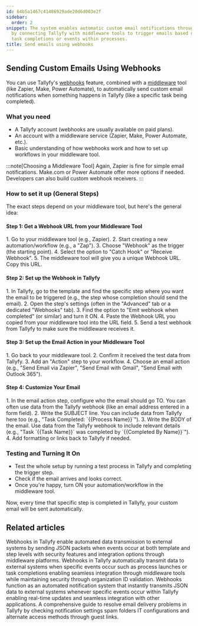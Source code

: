 ```yaml
---
id: 64b5a1467c41486929ade20d6d003e2f
sidebar:
  order: 2
snippet: The system enables automatic custom email notifications through webhooks
  by connecting Tallyfy with middleware tools to trigger emails based on specific
  task completions or events within processes.
title: Send emails using webhooks
---
```



## Sending Custom Emails Using Webhooks

You can use Tallyfy's [webhooks](/products/pro/integrations/webhooks/) feature, combined with a [middleware](/products/pro/integrations/middleware/) tool (like Zapier, Make, Power Automate), to automatically send custom email notifications when something happens in Tallyfy (like a specific task being completed).

### What you need

- A Tallyfy account (webhooks are usually available on paid plans).
- An account with a middleware service (Zapier, Make, Power Automate, etc.).
- Basic understanding of how webhooks work and how to set up workflows in your middleware tool.

:::note[Choosing a Middleware Tool]
Again, Zapier is fine for simple email notifications. Make.com or Power Automate offer more options if needed. Developers can also build custom webhook receivers.
:::

### How to set it up (General Steps)

The exact steps depend on your middleware tool, but here's the general idea:

#### Step 1: Get a Webhook URL from your Middleware Tool

<Steps>
1. Go to your middleware tool (e.g., Zapier).
2. Start creating a new automation/workflow (e.g., a "Zap").
3. Choose "Webhook" as the trigger (the starting point).
4. Select the option to "Catch Hook" or "Receive Webhook".
5. The middleware tool will give you a unique Webhook URL. Copy this URL.
</Steps>

#### Step 2: Set up the Webhook in Tallyfy

<Steps>
1. In Tallyfy, go to the template and find the specific step where you want the email to be triggered (e.g., the step whose completion should send the email).
2. Open the step's settings (often in the "Advanced" tab or a dedicated "Webhooks" tab).
3. Find the option to "Emit webhook when completed" (or similar) and turn it ON.
4. Paste the Webhook URL you copied from your middleware tool into the URL field.
5. Send a test webhook from Tallyfy to make sure the middleware receives it.
</Steps>

#### Step 3: Set up the Email Action in your Middleware Tool

<Steps>
1. Go back to your middleware tool.
2. Confirm it received the test data from Tallyfy.
3. Add an "Action" step to your workflow.
4. Choose an email action (e.g., "Send Email via Zapier", "Send Email with Gmail", "Send Email with Outlook 365").
</Steps>

#### Step 4: Customize Your Email

<Steps>
1. In the email action step, configure who the email should go TO. You can often use data from the Tallyfy webhook (like an email address entered in a form field).
2. Write the SUBJECT line. You can include data from Tallyfy here too (e.g., "Task Completed: `{{Process Name}}`").
3. Write the BODY of the email. Use data from the Tallyfy webhook to include relevant details (e.g., "Task `{{Task Name}}` was completed by `{{Completed By Name}}`").
4. Add formatting or links back to Tallyfy if needed.
</Steps>

### Testing and Turning It On

- Test the whole setup by running a test process in Tallyfy and completing the trigger step.
- Check if the email arrives and looks correct.
- Once you're happy, turn ON your automation/workflow in the middleware tool.

Now, every time that specific step is completed in Tallyfy, your custom email will be sent automatically.


## Related articles
<CardGrid>
<LinkTitleCard header="<b>Webhooks > Details about webhooks</b>" href="/products/pro/integrations/webhooks/how-to-set-up-webhooks-in-tallyfy/" > Webhooks in Tallyfy enable automated data transmission to external systems by sending JSON packets when events occur at both template and step levels with security features and integration options through middleware platforms. </LinkTitleCard>
<LinkTitleCard header="<b>Webhooks > Webhook scenarios</b>" href="/products/pro/integrations/webhooks/how-can-i-use-tallyfys-webhooks-feature/" > Webhooks in Tallyfy automatically transmit data to external systems when specific events occur such as process launches or task completions enabling seamless integration through middleware tools while maintaining security through organization ID validation. </LinkTitleCard>
<LinkTitleCard header="<b>Integrations > Webhooks</b>" href="/products/pro/integrations/webhooks/" > Webhooks function as an automated notification system that instantly transmits JSON data to external systems whenever specific events occur within Tallyfy enabling real-time updates and seamless integration with other applications. </LinkTitleCard>
<LinkTitleCard header="<b>Support > Not receiving emails from Tallyfy</b>" href="/products/pro/miscellaneous/support/not-receiving-emails-from-tallyfy-how-to-troubleshoot/" > A comprehensive guide to resolve email delivery problems in Tallyfy by checking notification settings spam folders IT configurations and alternate access methods through guest links. </LinkTitleCard>
</CardGrid>